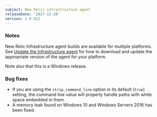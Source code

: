 ```yaml
---
subject: New Relic infrastructure agent
releaseDate: '2017-12-20'
version: 1.0.822
---
```


### Notes

New Relic Infrastructure agent builds are available for multiple platforms. See [Update the Infrastructure agent](https://docs.newrelic.com/docs/infrastructure/new-relic-infrastructure/installation/update-infrastructure-agent) for how to download and update the appropriate version of the agent for your platform.

Note also that this is a Windows release.

### Bug fixes

* If you are using the `strip_command_line` option in its default (`true`) setting, the command line value will properly handle paths with white space embedded in them.
* A memory leak found on Windows 10 and Windows Servers 2016 has been fixed.
